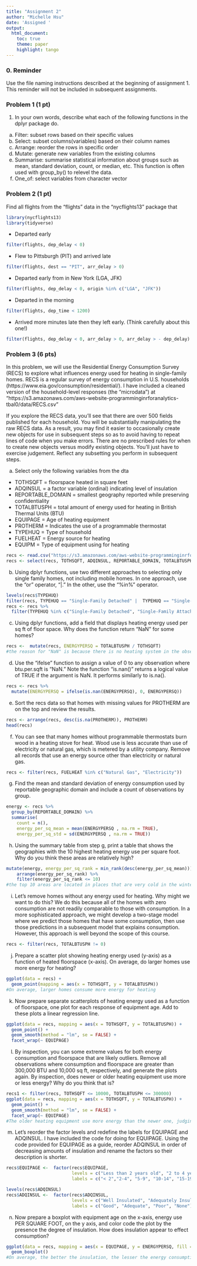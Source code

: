```yaml
---
title: "Assignment 2"
author: "Michelle Hsu"
date: 'Assigned '
output: 
  html_document:
    toc: true
    theme: paper
    highlight: tango
---
```


### 0. Reminder

Use the file naming instructions described at the beginning of assignment 1. This reminder will not be included in subsequent assignments. 

### Problem 1 (1 pt)

1.	In your own words, describe what each of the following functions in the dplyr package do.

a.	Filter: subset rows based on their specific values
b.	Select: subset columns(variables) based on their column names 
c.	Arrange: reorder the rows in specific order
d.	Mutate: generate new variables from the existing columns 
e.	Summarise: summarise statistical information about groups such as mean, standard deviation, count, or median, etc. This function is often used with group_by() to relevel the data.
f.	One_of: select variables from character vector

### Problem 2 (1 pt)


Find all flights from the "flights" data in the "nycflights13" package that
```r
library(nycflights13)
library(tidyverse)
```


* Departed early
```r
filter(flights, dep_delay < 0)
```

* Flew to Pittsburgh (PIT) and arrived late
```r
filter(flights, dest == "PIT", arr_delay > 0)
```

* Departed early from in New York (LGA, JFK)
```r
filter(flights, dep_delay < 0, origin %in% c("LGA", "JFK"))
```

* Departed in the morning
```r
filter(flights, dep_time < 1200)
```

* Arrived more minutes late then they left early. (Think carefully about this one!)
```r
filter(flights, dep_delay < 0, arr_delay > 0, arr_delay > - dep_delay)
```

### Problem 3 (6 pts)

In this problem, we will use the Residential Energy Consumption Survey (RECS) to explore what influences energy used for heating in single-family homes. RECS is a regular survey of energy consumption in U.S. households (https://www.eia.gov/consumption/residential/).  I have included a cleaned version of the household-level responses (the "microdata") at "https://s3.amazonaws.com/aws-website-programminginrforanalytics-tbal0/data/RECS.csv"

If you explore the RECS data, you’ll see that there are over 500 fields published for each household. You will be substantially manipulating the raw RECS data. As a result, you may find it easier to occasionally create new objects for use in subsequent steps so as to avoid having to repeat lines of code when you make errors. There are no prescribed rules for when to create new objects versus modify existing objects. You'll just have to exercise judgement.  Reflect any subsetting you perform in subsequent steps. 

a.	Select only the following variables from the dta

* TOTHSQFT = floorspace heated in square feet
* ADQINSUL = a factor variable (ordinal) indicating level of insulation
* REPORTABLE_DOMAIN = smallest geography reported while preserving confidentiality 
* TOTALBTUSPH = total amount of energy used for heating in British Thermal Units (BTU)
* EQUIPAGE = Age of heating equipment
* PROTHERM = Indicates the use of a programmable thermostat
* TYPEHUQ = Type of household
* FUELHEAT = Energy source for heating 
* EQUIPM = Type of equipment using for heating

```r
recs <- read.csv("https://s3.amazonaws.com/aws-website-programminginrforanalytics-tbal0/data/RECS.csv", header = TRUE)
recs <- select(recs, TOTHSQFT, ADQINSUL, REPORTABLE_DOMAIN, TOTALBTUSPH, EQUIPAGE, PROTHERM, TYPEHUQ, FUELHEAT, EQUIPM)
```

b. Using dplyr functions, use two different approaches to selecting only single family homes, not including mobile homes. In one approach, use the "or" operator, "|." In the other, use the "%in%" operator. 
```r
levels(recs$TYPEHUQ)
filter(recs, TYPEHUQ == "Single-Family Detached" |  TYPEHUQ == "Single-Family Attached")
recs <- recs %>%
  filter(TYPEHUQ %in% c("Single-Family Detached", "Single-Family Attached"))
```

c.	Using dplyr functions, add a field that displays heating energy used per sq ft of floor space. Why does the function return "NaN" for some homes? 
```r
recs <-  mutate(recs, ENERGYPERSQ = TOTALBTUSPH / TOTHSQFT) 
#the reason for "NaN" is because there is no heating system in the observations, which means the TOTALBTUSPH and TOTHSQFT are both 0.
```

d. Use the "ifelse" function to assign a value of 0 to any observation where btu.per.sqft is "NaN." Note the function "is.nan()" returns a logical value of TRUE if the argument is NaN. It performs similarly to is.na().
```r
recs <- recs %>%  
  mutate(ENERGYPERSQ = ifelse(is.nan(ENERGYPERSQ), 0, ENERGYPERSQ))
```

e. Sort the recs data so that homes with missing values for PROTHERM are on the top and review the results.
```r
recs <- arrange(recs, desc(is.na(PROTHERM)), PROTHERM)
head(recs)
```

f. You can see that many homes without programmable thermostats burn wood in a heating stove for heat. Wood use is less accurate than use of electricity or natural gas, which is metered by a utility company. Remove all records that use an energy source other than electricity or natural gas. 
```r
recs <- filter(recs, FUELHEAT %in% c("Natural Gas", "Electricity"))
```

g.	Find the mean and standard deviation of energy consumption used by reportable geographic domain and include a count of observations by group.
```r
energy <- recs %>%
  group_by(REPORTABLE_DOMAIN) %>%
  summarise(
    count = n(),
    energy_per_sq_mean = mean(ENERGYPERSQ , na.rm = TRUE),
    energy_per_sq_std = sd(ENERGYPERSQ , na.rm = TRUE))
```

h. Using the summary table from step g, print a table that shows the geographies with the 10 highest heating energy use per square foot. Why do you think these areas are relatively high?
```r
mutate(energy, energy_per_sq_rank = min_rank(desc(energy_per_sq_mean))) %>%
    arrange(energy_per_sq_rank) %>% 
    filter(energy_per_sq_rank <= 10)
#the top 10 areas are located in places that are very cold in the winter. Therefore, the heating energy use per square foot should be higher compared to other areas with warmer winter.
```


i. Let's remove homes without any energy used for heating. Why might we want to do this? We do this because all of the homes with zero consumption are not readily comparable to those with consumption. In a more sophisticated approach, we might develop a two-stage model where we predict those homes that have some consumption, then use those predictions in a subsequent model that explains consumption. However, this approach is well beyond the scope of this course. 
```r
recs <- filter(recs, TOTALBTUSPH != 0)
```


j.	Prepare a scatter plot showing heating energy used (y-axis) as a function of heated floorspace (x-axis). On average, do larger homes use more energy for heating? 
```r
ggplot(data = recs) +
  geom_point(mapping = aes(x = TOTHSQFT, y = TOTALBTUSPH)) 
#On average, larger homes consume more energy for heating
```

k.	Now prepare separate scatterplots of heating energy used as a function of floorspace, one plot for each response of equipment age.  Add to these plots a linear regression line. 
```r
ggplot(data = recs, mapping = aes(x = TOTHSQFT, y = TOTALBTUSPH)) +
  geom_point() +
  geom_smooth(method = "lm", se = FALSE) +
  facet_wrap(~ EQUIPAGE)
```

l. By inspection, you can some extreme values for both energy consumption and floorspace that are likely outliers.  Remove all observations where consumption and floorspace are greater than 300,000 BTU and 10,000 sq ft, respectively, and generate the plots again. By inspection, does newer or older heating equipment use more or less energy? Why do you think that is? 

```r
recs1 <- filter(recs, TOTHSQFT <= 10000, TOTALBTUSPH <= 300000)
ggplot(data = recs, mapping = aes(x = TOTHSQFT, y = TOTALBTUSPH)) +
  geom_point() +
  geom_smooth(method = "lm", se = FALSE) +
  facet_wrap(~ EQUIPAGE)
#The older heating equipment use more energy than the newer one, judging by the slope of the linear regression. The reason might be that the efficiency of the older heating equipment has reduced, thus need more energy to generate heat.
```


m. Let's reorder the factor levels and redefine the labels for EQUIPAGE and ADQINSUL. I have included the code for doing for EQUIPAGE. Using the code provided for EQUIPAGE as a guide, reorder ADQINSUL in order of decreasing amounts of insulation and rename the factors so their description is shorter. 

```r
recs$EQUIPAGE <-  factor(recs$EQUIPAGE, 
                         levels = c("Less than 2 years old", "2 to 4 years old", "5 to 9 years old",                                                          "10 to 14 years old", "15 to 19 years old", "20 years or older"), 
                         labels = c("< 2","2-4", "5-9", "10-14", "15-19", "> 20"))

levels(recs$ADQINSUL)
recs$ADQINSUL <-  factor(recs$ADQINSUL, 
                         levels = c("Well Insulated", "Adequately Insulated", "Poorly Insulated", "No Insulation"), 
                         labels = c("Good", "Adequate", "Poor", "None"))
```

n. Now prepare a boxplot with equipment age on the x-axis, energy use PER SQUARE FOOT, on the y axis, and color code the plot by the presence the degree of insulation. How does insulation appear to effect consumption? 
```r
ggplot(data = recs, mapping = aes(x = EQUIPAGE, y = ENERGYPERSQ, fill = ADQINSUL)) +
  geom_boxplot()
#On average, the better the insulation, the lesser the energy consumption per square foot. Also, with the age of the heating equipment increases, the energy consumption per square foot also increases.
```

